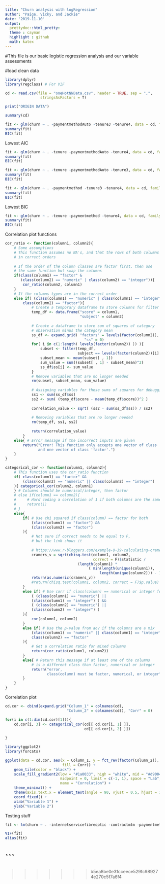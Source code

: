 ```yaml
---
title: "Churn analysis with logRegression"
author: "Paige, Vicky, and Jackie"
date: '2019-11-10'
output: 
  prettydoc::html_pretty:
  theme : cayman
  highlight : github
  math: katex
---
```


#This file is our basic logistic regression analysis and our variable assessments


#load clean data
```r
library(dplyr)
library(regclass) # For VIF

cd <- read.csv(file = "oneHotNNData.csv", header = TRUE, sep = ",", 
                stringsAsFactors = T)

print("ORIGIN DATA")

summary(cd)
```

```r
fit <- glm(churn ~ . -paymentmethodAuto -tenure3 -tenure4, data = cd, family = "binomial")
summary(fit)
BIC(fit)
```
Lowest AIC

```r
fit <- glm(churn ~ . -tenure -paymentmethodAuto -tenure4, data = cd, family = "binomial")
summary(fit)
BIC(fit)
```

```r
fit <- glm(churn ~ . -tenure -paymentmethodAuto -tenure3, data = cd, family = "binomial")
summary(fit)
BIC(fit)
```

```r
fit <- glm(churn ~ . -paymentmethod -tenure3 -tenure4, data = cd, family = "binomial")
summary(fit)
BIC(fit)
```
Lowest BIC 

```r
fit <- glm(churn ~ . -tenure -paymentmethod -tenure4, data = cd, family = "binomial")
summary(fit)
BIC(fit)
```

Correlation plot functions
```r
cor_ratio <- function(column1, column2){
    # Some assumptions
    # This function assumes no NA's, and that the rows of both columns are
    # in correct orders
    
    # If the order of the column classes are factor first, then use
    # the same function but swap the columns
    if(class(column1) == "factor" & 
       (class(column2) == "numeric" | class(column2) == "integer")){
        cor_ratio(column2, column1)
    }
    # If the columns types are in the correct order
    else if( (class(column1) == "numeric" | class(column1) == "integer") &
        class(column2) == "factor"){
            # Create a temporary dataframe to store columns for filter function
            temp_df <- data.frame("score" = column1,
                                  "subject" = column2)
            
            # Create a dataframe to store sum of squares of category
            # observation minus the category mean
            ss_df <- expand.grid( "factors" = levels(factor(column2)),
                                    "ss" = 0)
            for( i in c(1:length( levels(factor(column2)) )) ){
                subset <- filter(temp_df, 
                                 subject == levels(factor(column2))[i] )
                subset_mean <- mean(subset[ , 1])
                sum_value = sum((subset[ , 1] - subset_mean)^2)
                ss_df$ss[i] <- sum_value
            }
            # Remove variables that are no longer needed
            rm(subset, subset_mean, sum_value)
            
            # Assigning variables for these sums of squares for debugging
            ss1 <- sum(ss_df$ss)
            ss2 <- sum( (temp_df$score - mean(temp_df$score))^2 )
            
            correlation_value <- sqrt( (ss2 - sum(ss_df$ss)) / ss2)
            
            # Removing variables that are no longer needed
            rm(temp_df, ss1, ss2)
            
            return(correlation_value)
        }
    else{ # Error message if the incorrect inputs are given
        return("Error! This function only accepts one vector of class 'numeric'
               and one vector of class 'factor'.")
    }
}

categorical_cor <- function(column1, column2){
    # This function uses the cor_ratio function
    if( class(column1) == "factor" &&
        (class(column2) == "numeric" || class(column2) == "integer")
    ){ categorical_cor(column2, column1)
    } # Columns should be numerical/integer, then factor
    # else if(column1 == column2){
    #     # Hard coding a correlation of 1 if both columns are the same
    #     return(1)
    # }
    else{
        if( # Use chi squared if class(column) == factor for both
            (class(column1) == "factor") &&
            (class(column2) == "factor")
        ){
            # Not sure if correct needs to be equal to F, 
            # but the link shows it
            
            # https://www.r-bloggers.com/example-8-39-calculating-cramers-v/
            cramers_v = sqrt(chisq.test(column1, column2, 
                                        correct = F)$statistic / 
                                 (length(column1) * 
                                      ( min(length(unique(column1)), 
                                           length(unique(column2))) - 1 )))
            return(as.numeric(cramers_v))
            #return(chisq.test(column1, column2, correct = F)$p.value)
        }
        else if( # Use corr if class(column) == numerical or integer for both
            ( (class(column1) == "numeric") ||
            (class(column1) == "integer") ) &&
            ( (class(column2) == "numeric") ||
            (class(column2) == "integer") )
        ){
            cor(column1, column2)
        }
        else if( # Use the p-value from aov if the columns are a mix
            (class(column1) == "numeric" || class(column1) == "integer") &&
            class(column2) == "factor"
        ){
            # Get a correlation ratio for mixed columns
            return(cor_ratio(column1, column2))
        }
        else{ # Return this message if at least one of the columns
            # is a different class than factor, numerical or integer
            return("error, 
                   class(column) must be factor, numerical, or integer")
        }
    }
}
```


Correlation plot
```r
cd.cor <- cbind(expand.grid("Column_1" = colnames(cd), 
                            "Column_2" = colnames(cd)), "Corr" = 0)

for(i in c(1:dim(cd.cor)[1])){
    cd.cor[i, 3] <- categorical_cor(cd[[ cd.cor[i, 1] ]], 
                                    cd[[ cd.cor[i, 2] ]])
    
}

library(ggplot2)
library(forcats)

ggplot(data = cd.cor, aes(x = Column_1, y = fct_rev(factor(Column_2)), 
                          fill = Corr)) +
    geom_tile(color = "black") +
    scale_fill_gradient2(low = "#1a0033", high = "white", mid = "#d90048",
                         midpoint = 0, limit = c(-1, 1), space = "Lab",
                         name = "Correlation") +
    theme_minimal() + 
    theme(axis.text.x = element_text(angle = 90, vjust = 0.5, hjust = 1)) +
    coord_fixed() +
    xlab("Variable 1") +
    ylab("Variable 2")
```

Testing stuff
```r
fit <- lm(churn ~ . -internetservicefibreoptic -contractmtm -paymentmethodcreditcard, data = cd)

VIF(fit)
alias(fit)
```


```
=======

>>>>>>> b5ea8be0e31cceece529fc989274e270c5f7a6f4

